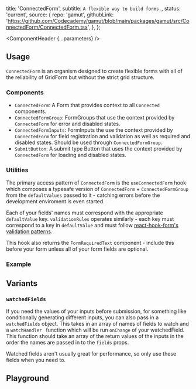 


  title: 'ConnectedForm',
  subtitle: `A flexible way to build forms.`,
  status: 'current',
  source: {
    repo: 'gamut',
    githubLink:
      'https://github.com/Codecademy/gamut/blob/main/packages/gamut/src/ConnectedForm/ConnectedForm.tsx',
  },
};

<Meta of={ConnectedFormStories} />

<ComponentHeader {...parameters} />

## Usage

`ConnectedForm` is an organism designed to create flexible forms with all of the reliability of <LinkTo id='Organisms/GridForm'>GridForm</LinkTo> but without the strict grid structure.

### Components

- `ConnectedForm`: A <LinkTo id='Atoms/FormElements/Form'>Form</LinkTo> that provides context to all `Connected` components.
- `ConnectedFormGroup`: <LinkTo id='Atoms/FormElements/FormGroup'>FormGroups</LinkTo> that use the context provided by `ConnectedForm` for error and disabled states.
- `ConnectedFormInputs`: <LinkTo id='Atoms/FormInputs'>FormInputs</LinkTo> the use the context provided by `ConnectedForm` for field registration and validation as well as required and disabled states. Should be used through `ConnectedFormGroup`.
- `SubmitButton`: A submit type <LinkTo id='Atoms/Buttons'>Button</LinkTo> that uses the context provided by `ConnectedForm` for loading and disabled states.

### Utilities

The primary access pattern of `ConnectedForm` is the `useConnectedForm` hook which composes a typesafe version of `ConnectedForm` + `ConnectedFormGroup` from the `defaultValues` passed to it - catching errors before the development enviroment is even started.

Each of your fields' names must correspond with the appropriate `defaultValue` key. `validationRules` operates similarly - each key must correspond to a key in `defaultValue` and must follow [react-hook-form's](https://react-hook-form.com) [validation patterns](https://react-hook-form.com/v6/api#register).

This hook also returns the `FormRequiredText` component - include this before your form unless all of your form fields are optional.

### Example

<Canvas of={ConnectedFormStories.ConnectedFormPlayground} />

## Variants

### `watchedFields`

If you need the values of your inputs before submission, for something like conditionally generating different inputs, you can also pass in a `watchedFields` object. This takes in an array of names of fields to watch and a `watchHandler ` function which will be run `onChange` of your watchedField. This function should take an array of the return values of the inputs in the order the names are passed in to the `fields` props.

Watched fields aren't usually great for performance, so only use these fields when you need to.

<Canvas of={ConnectedFormStories.WatchedFields} />

## Playground

<Canvas sourceState="shown" of={ConnectedFormStories.Default} />

<Controls />
